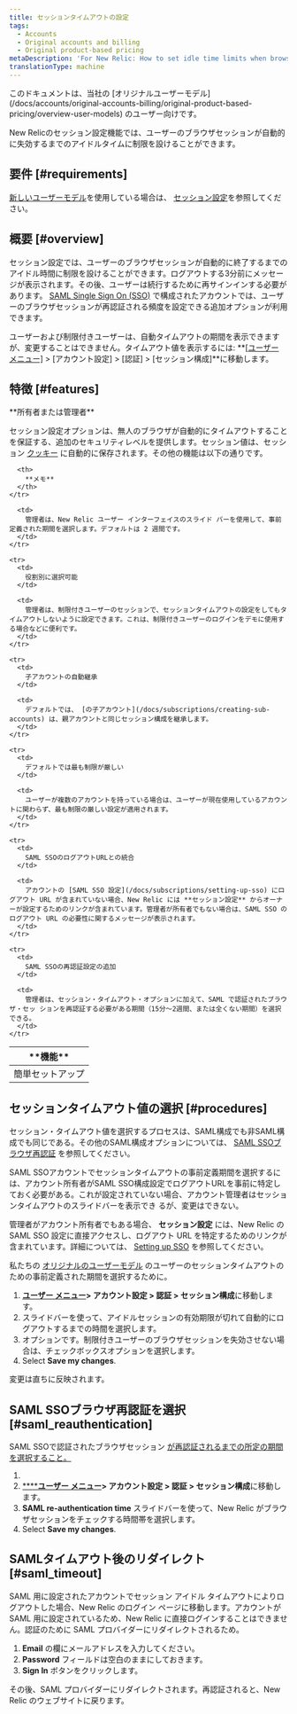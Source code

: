 ```yaml
---
title: セッションタイムアウトの設定
tags:
  - Accounts
  - Original accounts and billing
  - Original product-based pricing
metaDescription: 'For New Relic: How to set idle time limits when browser sessions expire.'
translationType: machine
---
```


<Callout title="元のユーザーモデル">
  このドキュメントは、当社の [オリジナルユーザーモデル](/docs/accounts/original-accounts-billing/original-product-based-pricing/overview-user-models) のユーザー向けです。
</Callout>

New Relicのセッション設定機能では、ユーザーのブラウザセッションが自動的に失効するまでのアイドルタイムに制限を設けることができます。

## 要件 [#requirements]

[新しいユーザーモデル](/docs/accounts/original-accounts-billing/original-product-based-pricing/overview-user-models)を使用している場合は、 [セッション設定](/docs/accounts/accounts-billing/new-relic-one-user-management/authentication-domains-saml-sso-scim-more/#session-mgmt)を参照してください。

## 概要 [#overview]

セッション設定では、ユーザーのブラウザセッションが自動的に終了するまでのアイドル時間に制限を設けることができます。ログアウトする3分前にメッセージが表示されます。その後、ユーザーは続行するために再サインインする必要があります。 [SAML Single Sign On (SSO)](/docs/subscriptions/saml-service-providers) で構成されたアカウントでは、ユーザーのブラウザセッションが再認証される頻度を設定できる追加オプションが利用できます。

ユーザーおよび制限付きユーザーは、自動タイムアウトの期間を表示できますが、変更することはできません。タイムアウト値を表示するには: **\[[ユーザー メニュー\]](/docs/accounts/accounts-billing/general-account-settings/intro-account-settings) > \[アカウント設定] > \[認証] > \[セッション構成]**に移動します。

## 特徴 [#features]

<Callout variant="tip">
  **所有者または管理者**
</Callout>

セッション設定オプションは、無人のブラウザが自動的にタイムアウトすることを保証する、追加のセキュリティレベルを提供します。セッション値は、セッション [クッキー](/docs/subscriptions/new-relic-cookies) に自動的に保存されます。その他の機能は以下の通りです。

<table>
  <thead>
    <tr>
      <th width={225}>
        **機能**
      </th>

      <th>
        **メモ**
      </th>
    </tr>
  </thead>

  <tbody>
    <tr>
      <td>
        簡単セットアップ
      </td>

      <td>
        管理者は、New Relic ユーザー インターフェイスのスライド バーを使用して、事前定義された期間を選択します。デフォルトは 2 週間です。
      </td>
    </tr>

    <tr>
      <td>
        役割別に選択可能
      </td>

      <td>
        管理者は、制限付きユーザーのセッションで、セッションタイムアウトの設定をしてもタイムアウトしないように設定できます。これは、制限付きユーザーのログインをデモに使用する場合などに便利です。
      </td>
    </tr>

    <tr>
      <td>
        子アカウントの自動継承
      </td>

      <td>
        デフォルトでは、 [の子アカウント](/docs/subscriptions/creating-sub-accounts) は、親アカウントと同じセッション構成を継承します。
      </td>
    </tr>

    <tr>
      <td>
        デフォルトでは最も制限が厳しい
      </td>

      <td>
        ユーザーが複数のアカウントを持っている場合は、ユーザーが現在使用しているアカウントに関わらず、最も制限の厳しい設定が適用されます。
      </td>
    </tr>

    <tr>
      <td>
        SAML SSOのログアウトURLとの統合
      </td>

      <td>
        アカウントの [SAML SSO 設定](/docs/subscriptions/setting-up-sso) にログアウト URL が含まれていない場合、New Relic には **セッション設定** からオーナーが設定するためのリンクが含まれています。管理者が所有者でもない場合は、SAML SSO のログアウト URL の必要性に関するメッセージが表示されます。
      </td>
    </tr>

    <tr>
      <td>
        SAML SSOの再認証設定の追加
      </td>

      <td>
        管理者は、セッション・タイムアウト・オプションに加えて、SAML で認証されたブラウザ・セッ ションを再認証する必要がある期間（15分～2週間、または全くない期間）を選択できる。
      </td>
    </tr>
  </tbody>
</table>

## セッションタイムアウト値の選択 [#procedures]

セッション・タイムアウト値を選択するプロセスは、SAML構成でも非SAML構成でも同じである。その他のSAML構成オプションについては、 [SAML SSOブラウザ再認証](/docs/accounts-partnerships/accounts/account-maintenance/set-session-timeouts#saml_reauthentication) を参照してください。

SAML SSOアカウントでセッションタイムアウトの事前定義期間を選択するには、アカウント所有者がSAML SSO構成設定でログアウトURLを事前に特定しておく必要がある。これが設定されていない場合、アカウント管理者はセッションタイムアウトのスライドバーを表示でき るが、変更はできない。

管理者がアカウント所有者でもある場合、 **セッション設定** には、New Relic の SAML SSO 設定に直接アクセスし、ログアウト URL を特定するためのリンクが含まれています。詳細については、 [Setting up SSO](/docs/subscriptions/setting-up-sso#timeout_url) を参照してください。

私たちの [オリジナルのユーザーモデル](#requirements) のユーザーのセッションタイムアウトのための事前定義された期間を選択するために。

1. **[ユーザー メニュー](/docs/accounts/accounts-billing/general-account-settings/intro-account-settings)> アカウント設定 > 認証 > セッション構成**に移動します。
2. スライドバーを使って、アイドルセッションの有効期限が切れて自動的にログアウトするまでの時間を選択します。
3. オプションです。制限付きユーザーのブラウザセッションを失効させない場合は、チェックボックスオプションを選択します。
4. Select **Save my changes**.

変更は直ちに反映されます。

## SAML SSOブラウザ再認証を選択 [#saml_reauthentication]

SAML SSOで認証されたブラウザセッション [が再認証されるまでの所定の期間を選択すること。](/docs/subscriptions/setting-up-sso)

[](/docs/subscriptions/setting-up-sso)

1. [](/docs/subscriptions/setting-up-sso)
2. [****](/docs/subscriptions/setting-up-sso)**[ユーザー メニュー](/docs/accounts/accounts-billing/general-account-settings/intro-account-settings)> アカウント設定 > 認証 > セッション構成**に移動します。
3. **SAML re-authentication time** スライドバーを使って、New Relic がブラウザセッションをチェックする時間帯を選択します。
4. Select **Save my changes**.

## SAMLタイムアウト後のリダイレクト [#saml_timeout]

SAML 用に設定されたアカウントでセッション アイドル タイムアウトによりログアウトした場合、New Relic のログイン ページに移動します。アカウントが SAML 用に設定されているため、New Relic に直接ログインすることはできません。認証のために SAML プロバイダーにリダイレクトされるため。

1. **Email** の欄にメールアドレスを入力してください。
2. **Password** フィールドは空白のままにしておきます。
3. **Sign In** ボタンをクリックします。

その後、SAML プロバイダーにリダイレクトされます。再認証されると、New Relic のウェブサイトに戻ります。